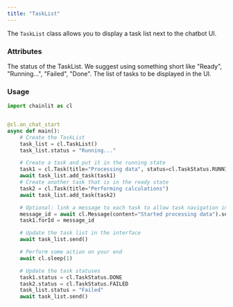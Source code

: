 ```yaml
---
title: "TaskList"
---
```


The `TaskList` class allows you to display a task list next to the chatbot UI.

### Attributes

<ParamField path="status" type="str">
  The status of the TaskList. We suggest using something short like "Ready", "Running...", "Failed", "Done".
</ParamField>

<ParamField path="tasks" type="Task">
  The list of tasks to be displayed in the UI.
</ParamField>


### Usage

```python Code Example
import chainlit as cl


@cl.on_chat_start
async def main():
    # Create the TaskList
    task_list = cl.TaskList()
    task_list.status = "Running..."

    # Create a task and put it in the running state
    task1 = cl.Task(title="Processing data", status=cl.TaskStatus.RUNNING)
    await task_list.add_task(task1)
    # Create another task that is in the ready state
    task2 = cl.Task(title="Performing calculations")
    await task_list.add_task(task2)

    # Optional: link a message to each task to allow task navigation in the chat history
    message_id = await cl.Message(content="Started processing data").send()
    task1.forId = message_id

    # Update the task list in the interface
    await task_list.send()

    # Perform some action on your end
    await cl.sleep(1)

    # Update the task statuses
    task1.status = cl.TaskStatus.DONE
    task2.status = cl.TaskStatus.FAILED
    task_list.status = "Failed"
    await task_list.send()
    
```
